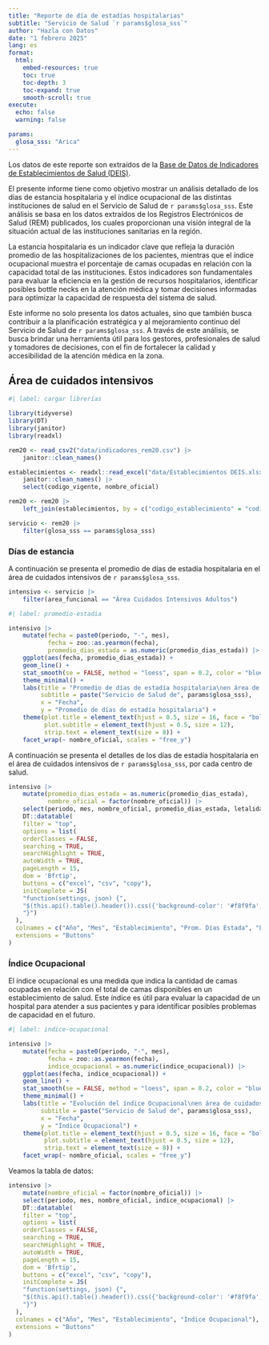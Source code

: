 ```yaml
---
title: "Reporte de día de estadías hospitalarias"
subtitle: "Servicio de Salud `r params$glosa_sss`"
author: "Hazla con Datos"
date: "1 febrero 2025"
lang: es
format: 
  html:
    embed-resources: true
    toc: true
    toc-depth: 3
    toc-expand: true
    smooth-scroll: true
execute:
  echo: false
  warning: false

params:
  glosa_sss: "Arica"
---
```


::: {.callout-note}
Los datos de este reporte son extraídos de la [Base de Datos de Indicadores de Establecimientos de Salud (DEIS)](https://deis.minsal.cl/).
:::


El presente informe tiene como objetivo mostrar un análisis detallado de los días de estancia hospitalaria y el índice ocupacional de las distintas instituciones de salud en el Servicio de Salud de `r params$glosa_sss`. Este análisis se basa en los datos extraídos de los Registros Electrónicos de Salud (REM) publicados, los cuales proporcionan una visión integral de la situación actual de las instituciones sanitarias en la región.

La estancia hospitalaria es un indicador clave que refleja la duración promedio de las hospitalizaciones de los pacientes, mientras que el índice ocupacional muestra el porcentaje de camas ocupadas en relación con la capacidad total de las instituciones. Estos indicadores son fundamentales para evaluar la eficiencia en la gestión de recursos hospitalarios, identificar posibles bottle necks en la atención médica y tomar decisiones informadas para optimizar la capacidad de respuesta del sistema de salud.

Este informe no solo presenta los datos actuales, sino que también busca contribuir a la planificación estratégica y al mejoramiento continuo del Servicio de Salud de `r params$glosa_sss`. A través de este análisis, se busca brindar una herramienta útil para los gestores, profesionales de salud y tomadores de decisiones, con el fin de fortalecer la calidad y accesibilidad de la atención médica en la zona.



## Área de cuidados intensivos

```r
#| label: cargar librerías

library(tidyverse)
library(DT)
library(janitor)
library(readxl)
```

```r
rem20 <- read_csv2("data/indicadores_rem20.csv") |> 
    janitor::clean_names()

establecimientos <- readxl::read_excel("data/Establecimientos DEIS.xlsx") |> 
    janitor::clean_names() |> 
    select(codigo_vigente, nombre_oficial)

rem20 <- rem20 |> 
    left_join(establecimientos, by = c("codigo_establecimiento" = "codigo_vigente"))
```

```r
servicio <- rem20 |> 
    filter(glosa_sss == params$glosa_sss)
```


### Días de estancia

A continuación se presenta el promedio de días de estadía hospitalaria en el área de cuidados intensivos de `r params$glosa_sss`.

```r
intensivo <- servicio |> 
    filter(area_funcional == "Área Cuidados Intensivos Adultos")
```

```r
#| label: promedio-estadia

intensivo |> 
    mutate(fecha = paste0(periodo, "-", mes),
           fecha = zoo::as.yearmon(fecha),
           promedio_dias_estada = as.numeric(promedio_dias_estada)) |> 
    ggplot(aes(fecha, promedio_dias_estada)) +
    geom_line() +
    stat_smooth(se = FALSE, method = "loess", span = 0.2, color = "blue", linewidth = 1) +
    theme_minimal() +
    labs(title = "Promedio de días de estadía hospitalaria\nen área de cuidados intensivos",
         subtitle = paste("Servicio de Salud de", params$glosa_sss),
         x = "Fecha",
         y = "Promedio de días de estadía hospitalaria") +
    theme(plot.title = element_text(hjust = 0.5, size = 16, face = "bold"),
          plot.subtitle = element_text(hjust = 0.5, size = 12),
          strip.text = element_text(size = 8)) +
    facet_wrap(~ nombre_oficial, scales = "free_y")
```

A continuación se presenta el detalles de los días de estadía hospitalaria en el área de cuidados intensivos de `r params$glosa_sss`, por cada centro de salud.


```r
intensivo |> 
    mutate(promedio_dias_estada = as.numeric(promedio_dias_estada),
           nombre_oficial = factor(nombre_oficial)) |> 
    select(periodo, mes, nombre_oficial, promedio_dias_estada, letalidad) |> 
    DT::datatable(
    filter = "top",
    options = list(
    orderClasses = FALSE,
    searching = TRUE,
    searchHighlight = TRUE,
    autoWidth = TRUE,
    pageLength = 15,
    dom = 'Bfrtip',
    buttons = c("excel", "csv", "copy"),
    initComplete = JS(
    "function(settings, json) {",
    "$(this.api().table().header()).css({'background-color': '#f8f9fa', 'color': '#2b2d42'});",
    "}")
  ),
  colnames = c("Año", "Mes", "Establecimiento", "Prom. Días Estada", "Letalidad"),
  extensions = "Buttons"
)
```


### Índice Ocupacional

El índice ocupacional es una medida que indica la cantidad de camas ocupadas en relación con el total de camas disponibles en un establecimiento de salud. Este índice es útil para evaluar la capacidad de un hospital para atender a sus pacientes y para identificar posibles problemas de capacidad en el futuro.

```r
#| label: indice-ocupacional

intensivo |> 
    mutate(fecha = paste0(periodo, "-", mes),
           fecha = zoo::as.yearmon(fecha),
           indice_ocupacional = as.numeric(indice_ocupacional)) |> 
    ggplot(aes(fecha, indice_ocupacional)) +
    geom_line() +
    stat_smooth(se = FALSE, method = "loess", span = 0.2, color = "blue", linewidth = 1) +
    theme_minimal() +
    labs(title = "Evolución del índice Ocupacional\nen área de cuidados intensivos",
         subtitle = paste("Servicio de Salud de", params$glosa_sss),
         x = "Fecha",
         y = "Índice Ocupacional") +
    theme(plot.title = element_text(hjust = 0.5, size = 16, face = "bold"),
          plot.subtitle = element_text(hjust = 0.5, size = 12),
          strip.text = element_text(size = 8)) +
    facet_wrap(~ nombre_oficial, scales = "free_y")
```

Veamos la tabla de datos:

```r
intensivo |> 
    mutate(nombre_oficial = factor(nombre_oficial)) |> 
    select(periodo, mes, nombre_oficial, indice_ocupacional) |> 
    DT::datatable(
    filter = "top",
    options = list(
    orderClasses = FALSE,
    searching = TRUE,
    searchHighlight = TRUE,
    autoWidth = TRUE,
    pageLength = 15,
    dom = 'Bfrtip',
    buttons = c("excel", "csv", "copy"),
    initComplete = JS(
    "function(settings, json) {",
    "$(this.api().table().header()).css({'background-color': '#f8f9fa', 'color': '#2b2d42'});",
    "}")
  ),
  colnames = c("Año", "Mes", "Establecimiento", "Índice Ocupacional"),
  extensions = "Buttons"
)
```

